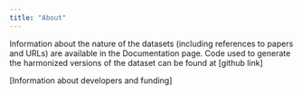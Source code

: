 ```yaml
---
title: "About"
---
```


Information about the nature of the datasets (including references to papers and URLs) are available in the Documentation page. Code used to generate the harmonized versions of the dataset can be found at [github link]

[Information about developers and funding]
